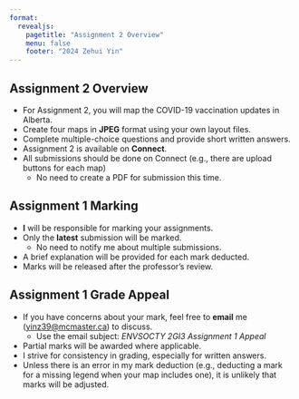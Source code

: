 ```yaml
---
format: 
  revealjs:
    pagetitle: "Assignment 2 Overview"
    menu: false
    footer: "2024 Zehui Yin"
---
```


## Assignment 2 Overview

- For Assignment 2, you will map the COVID-19 vaccination updates in Alberta.
- Create four maps in __JPEG__ format using your own layout files.
- Complete multiple-choice questions and provide short written answers.
- Assignment 2 is available on __Connect__.
- All submissions should be done on Connect (e.g., there are upload buttons for each map)
  - No need to create a PDF for submission this time.

## Assignment 1 Marking

- __I__ will be responsible for marking your assignments.
- Only the __latest__ submission will be marked.
  - No need to notify me about multiple submissions.
- A brief explanation will be provided for each mark deducted.
- Marks will be released after the professor’s review.

## Assignment 1 Grade Appeal

- If you have concerns about your mark, feel free to __email__ me ([yinz39@mcmaster.ca](mailto:yinz39@mcmaster.ca)) to discuss.
  - Use the email subject: _ENVSOCTY 2GI3 Assignment 1 Appeal_
- Partial marks will be awarded where applicable.
- I strive for consistency in grading, especially for written answers.
- Unless there is an error in my mark deduction (e.g., deducting a mark for a missing legend when your map includes one), it is unlikely that marks will be adjusted.
